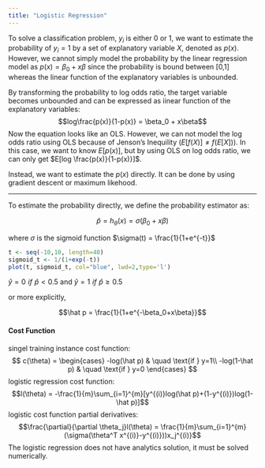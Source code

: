 ```yaml
---
title: "Logistic Regression"
---
```


To solve a classification problem, $y_i$ is either $0$ or $1$, we want to estimate the probability of $y_i=1$ by a set of explanatory variable $X$, denoted as $p(x)$. However, we cannot simply model the probability by the linear regression model as $p(x) = \beta_0 + x   \beta$ since the probability is bound between [0,1] whereas the linear function of the explanatory variables is unbounded.

By transforming the probability to log odds ratio, the target variable becomes unbounded and can be expressed as iinear function of the explanatory variables: $$log\frac{p(x)}{1-p(x)} = \beta_0 + x\beta$$
Now the equation looks like an OLS. However, we can not model the log odds ratio using OLS because of Jenson's Inequility ($E[f(X)] \neq f(E[X])$). In this case, we want to know $E[p(x)]$, but by using OLS on log odds ratio, we can only get $E[log \frac{p(x)}{1-p(x)}]$.

Instead, we want to estimate the $p(x)$ directly. It can be done by using gradient descent or maximum likehood.

********

To estimate the probability directly, we define the probability estimator as:

$$\hat p  = h_{\theta}(x) = \sigma(\beta_0+x\beta)$$   

where $\sigma$ is the sigmoid function $\sigma(t) = \frac{1}{1+e^{-t}}$


```r
t <- seq(-10,10, length=40)
sigmoid_t <- 1/(1+exp(-t))
plot(t, sigmoid_t, col="blue", lwd=2,type='l')
```

$\hat y = 0 \,\, if \,\,\hat p<0.5$ and $\hat y = 1 \,\, if \,\,\hat p\geq0.5$

or more explicitly, 

$$\hat p  = \frac{1}{1+e^{-\beta_0+x\beta}}$$


#### Cost Function
singel training instance cost function:
$$
c(\theta) =
  \begin{cases}
    -log(\hat p)       & \quad \text{if } y=1\\
    -log(1-\hat p)  & \quad \text{if } y=0
  \end{cases}
$$
logistic regression cost function:
$$l(\theta) = -\frac{1}{m}\sum_{i=1}^{m}[y^{(i)}log(\hat p)+(1-y^{(i)})log(1-\hat p)]$$
logistic cost function partial derivatives:
$$\frac{\partial}{\partial \theta_j}l(\theta) = \frac{1}{m}\sum_{i=1}^{m}(\sigma(\theta^T x^{(i)}-y^{(i)}))x_j^{(i)}$$
The logistic regression does not have analytics solution, it must be solved numerically.




